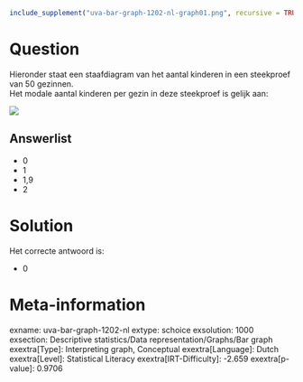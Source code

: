 ```r
include_supplement("uva-bar-graph-1202-nl-graph01.png", recursive = TRUE)
```

Question
========

Hieronder staat een staafdiagram van het aantal kinderen in een
steekproef van 50 gezinnen.\
Het modale aantal kinderen per gezin in deze steekproef is gelijk aan:

![](uva-bar-graph-1202-nl-graph01.png)

Answerlist
----------

* 0
* 1
* 1,9
* 2

Solution
========

Het correcte antwoord is: 

* 0

Meta-information
================
exname: uva-bar-graph-1202-nl
extype: schoice
exsolution: 1000
exsection: Descriptive statistics/Data representation/Graphs/Bar graph
exextra[Type]: Interpreting graph, Conceptual
exextra[Language]: Dutch
exextra[Level]: Statistical Literacy
exextra[IRT-Difficulty]: -2.659
exextra[p-value]: 0.9706
